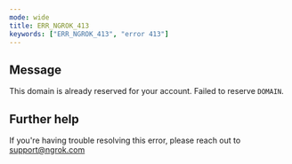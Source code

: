 ```yaml
---
mode: wide
title: ERR_NGROK_413
keywords: ["ERR_NGROK_413", "error 413"]
---
```


## Message

This domain is already reserved for your account. Failed to reserve `DOMAIN`.

## Further help

If you're having trouble resolving this error, please reach out to [support@ngrok.com](mailto:support@ngrok.com?subject=Help%20with%20ERR_NGROK_413)
